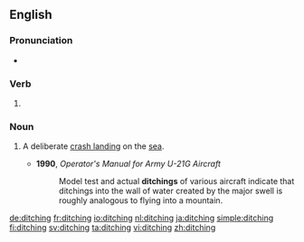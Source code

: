 ==English==

===Pronunciation===
* {{IPA|/ˈdɪtʃɪŋ/|lang=en}}

===Verb===
{{head|en|present participle}}

# {{present participle of|ditch|lang=en|nocat=1}}

===Noun===
{{en-noun}}

# {{lb|en|aviation}} A deliberate [[crash landing]] on the [[sea]].
#* '''1990''', ''Operator's Manual for Army U-21G Aircraft''
#*: Model test and actual '''ditchings''' of various aircraft indicate that ditchings into the wall of water created by the major swell is roughly analogous to flying into a mountain.

[[de:ditching]]
[[fr:ditching]]
[[io:ditching]]
[[nl:ditching]]
[[ja:ditching]]
[[simple:ditching]]
[[fi:ditching]]
[[sv:ditching]]
[[ta:ditching]]
[[vi:ditching]]
[[zh:ditching]]